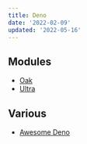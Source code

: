 ```yaml
---
title: Deno
date: '2022-02-09'
updated: '2022-05-16'
---
```


## Modules

-   [Oak](https://github.com/oakserver/oak)
-   [Ultra](https://github.com/exhibitionist-digital/ultra)

## Various

-   [Awesome Deno](https://github.com/denolib/awesome-deno)
